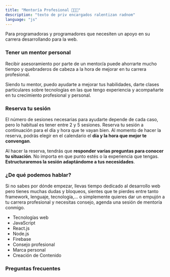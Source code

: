 ```yaml
---
title: "Mentoría Profesional 👨🏻‍💻"
description: "texto de priv encargados ralentizan radnom"
language: "js"
---
```


Para programadoras y programadores que necesiten un apoyo en su carrera
desarrollando para la web.

### Tener un mentor personal

Recibir asesoramiento por parte de un mentor/a puede ahorrarte mucho tiempo y quebraderos de cabeza a la hora
de mejorar en tu carrera profesional.

Siendo tu mentor, puedo ayudarte a mejorar tus habilidades, darte clases particulares sobre tecnologías en las que tengo experiencia
y acompañarte en tu crecimiento profesional y personal.

### Reserva tu sesión

El número de sesiones necesarias para ayudarte depende de cada caso, pero lo habitual es tener entre 2 y 5 sesiones.
Reserva tu sesión a continuación para el día y hora que te vayan bien.
Al momento de hacer la reserva, podrás elegir en el calendario el **día y la hora que mejor te convengan**.

Al hacer la reserva, tendrás que **responder varias preguntas para conocer tu situación**.
No importa en que punto estés o la experiencia que tengas. **Estructuraremos la sesión adaptándome a tus necesidades**.

### ¿De qué podemos hablar?

Si no sabes por dónde empezar, llevas tiempo dedicado al desarrollo web pero tienes muchas dudas y bloqueos,
sientes que te pierdes entre tanto framework, lenguaje, tecnología,... o simplemente quieres dar un empujón
a tu carrera profesional y necesitas consejo, agenda una sesión de mentoría conmigo.

- Tecnologías web
- JavaScript
- React.js
- Node.js
- Firebase
- Consejo profesional
- Marca personal
- Creación de Contenido

### Preguntas frecuentes
